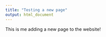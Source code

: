 ```yaml
---
title: "Testing a new page"
output: html_document
---
```


This is me adding a new page to the website! 
